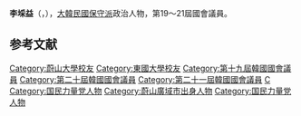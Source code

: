 {{BLP unsourced|time=2020-10-08T07:59:21+00:00}}
{{Infobox politician
| name = 李埰益
| native_name = 이채익
| image = 
| caption = 
| birth_date = {{Birth date and age|1959|4|19}}
| birth_place = {{KOR}}[[蔚山|蔚山]]
| residence = {{KOR}}[[蔚山|蔚山]]
| nationality = {{ROK}}
| party = {{PPP}}
| other_names = 
| alma_mater = [[蔚山大學|蔚山大學]]、[[東國大學|東國大學]]
| office = {{flagicon|South Korea}} 第19-21屆[[韓國國會|韓國國會]]議員
| term_start = 2012年5月30日
| term_end = 
| constituency = [[蔚山|蔚山]][[南區_(蔚山廣域市)|南區]]甲
| predecessor = {{tsl|ko|최병국 (1942년)|崔炳國}}
| successor = 
}}

'''李埰益'''（{{kor|이채익|李埰益|Lee Chae-ik}}，{{bd|1959年|4月19日}}），[[大韓民國|大韓民國]][[保守派|保守派]]政治人物，第19～21屆國會議員。

== 参考文献 ==
<references />

{{DEFAULTSORT:Lee Chae-ik}}
[[Category:蔚山大學校友|Category:蔚山大學校友]]
[[Category:東國大學校友|Category:東國大學校友]]
[[Category:第十九屆韓國國會議員|Category:第十九屆韓國國會議員]]
[[Category:第二十屆韓國國會議員|Category:第二十屆韓國國會議員]]
[[Category:第二十一屆韓國國會議員|Category:第二十一屆韓國國會議員]]
[[Category:李姓|C]]
[[Category:国民力量党人物|Category:国民力量党人物]]
[[Category:蔚山廣域市出身人物|Category:蔚山廣域市出身人物]]
[[Category:国民力量党人物|Category:国民力量党人物]]